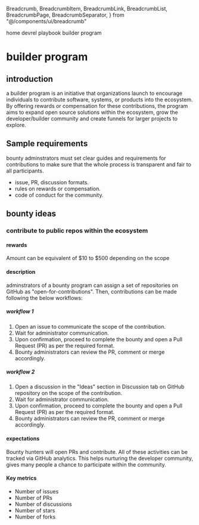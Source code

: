   Breadcrumb,
  BreadcrumbItem,
  BreadcrumbLink,
  BreadcrumbList,
  BreadcrumbPage,
  BreadcrumbSeparator,
} from "@/components/ui/breadcrumb"

<Breadcrumb className="mb-8">
  <BreadcrumbList>
    <BreadcrumbItem>
      <BreadcrumbLink href="/">home</BreadcrumbLink>
    </BreadcrumbItem>
    <BreadcrumbSeparator />
    <BreadcrumbItem>
      <BreadcrumbLink href="/devrel-playbook">devrel playbook</BreadcrumbLink>
    </BreadcrumbItem>
    <BreadcrumbSeparator />
    <BreadcrumbItem>
      <BreadcrumbPage>builder program</BreadcrumbPage>
    </BreadcrumbItem>
  </BreadcrumbList>
</Breadcrumb>

# builder program

## introduction
a builder program is an initiative that organizations launch to encourage individuals to contribute software, systems, or products into the ecosystem. By offering rewards or compensation for these contributions, the program aims to expand open source solutions within the ecosystem, grow the developer/builder community and create funnels for larger projects to explore.

## Sample requirements
bounty adminstrators must set clear guides and requirements for contributions to make sure that the whole process is transparent and fair to all participants.
- issue, PR, discussion formats.
- rules on rewards or compensation.
- code of conduct for the community.

## bounty ideas
### contribute to public repos within the ecosystem
#### rewards
Amount can be equivalent of $10 to $500 depending on the scope

#### description
adminstrators of a bounty program can assign a set of repositories on GitHub as "open-for-contributions". Then, contributions can be made following the below workflows:

##### workflow 1
1. Open an issue to communicate the scope of the contribution.
2. Wait for administrator communication.
3. Upon confirmation, proceed to complete the bounty and open a Pull Request (PR) as per the required format.
4. Bounty administrators can review the PR, comment or merge accordingly.

##### workflow 2
1. Open a discussion in the "Ideas" section in Discussion tab on GitHub repository on the scope of the contribution.
2. Wait for administrator communication.
3. Upon confirmation, proceed to complete the bounty and open a Pull Request (PR) as per the required format.
4. Bounty administrators can review the PR, comment or merge accordingly.

#### expectations
Bounty hunters will open PRs and contribute. All of these activities can be tracked via GitHub analytics. This helps nurturing the developer community, gives many people a chance to participate within the community.

#### Key metrics
- Number of issues
- Number of PRs
- Number of discussions
- Number of stars
- Number of forks